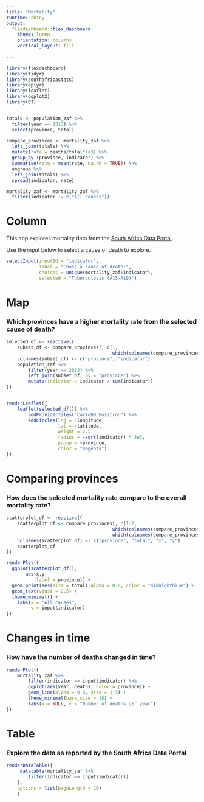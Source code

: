 ```yaml
---
title: "Mortality"
runtime: shiny
output: 
  flexdashboard::flex_dashboard:
    theme: lumen
    orientation: columns
    vertical_layout: fill
    
---
```


```r
library(flexdashboard)
library(tidyr)
library(southafricastats)
library(dplyr)
library(leaflet)
library(ggplot2)
library(DT)


totals <- population_zaf %>% 
  filter(year == 2013) %>%
  select(province, total)

compare_provinces <- mortality_zaf %>%
  left_join(totals) %>%
  mutate(rate = deaths/total*1e3) %>%
  group_by (province, indicator) %>%
  summarise(rate = mean(rate, na.rm = TRUE)) %>%
  ungroup %>%
  left_join(totals) %>%
  spread(indicator, rate)

mortality_zaf <- mortality_zaf %>%
  filter(indicator != c("All causes"))

```

Column {.sidebar}
=====================================================================

This app explores mortality data from the 
[South Africa Data Portal](http://southafrica.opendataforafrica.org/).

Use the input below to select a cause of death to explore.

```r
selectInput(inputId = "indicator",
            label = "Chose a cause of death:",
            choices = unique(mortality_zaf$indicator),
            selected = "Tuberculosis (A15-A19)")


```

Map {data-icon="fa-map-marker"}
====================================================================

### Which provinces have a higher mortality rate from the selected cause of death?

```r

selected_df <- reactive({
    subset_df <- compare_provinces[, c(1,
                                       which(colnames(compare_provinces) == input$indicator))]
    colnames(subset_df) <- c("province", "indicator")
    population_zaf %>%
        filter(year == 2013) %>%
        left_join(subset_df, by = "province") %>%
        mutate(indicator = indicator / sum(indicator))
})


renderLeaflet({
    leaflet(selected_df()) %>%
        addProviderTiles("CartoDB.Positron") %>%
        addCircles(lng = ~longitude, 
                   lat = ~latitude, 
                   weight = 2.5,
                   radius = ~sqrt(indicator) * 3e5,
                   popup = ~province,
                   color = "magenta")
})
```

Comparing provinces {data-icon="fa-list"}
====================================================================

### How does the selected mortality rate compare to the overall mortality rate?

```r
scatterplot_df <- reactive({
    scatterplot_df <- compare_provinces[, c(1:2, 
                                       which(colnames(compare_provinces) == "All causes"),
                                       which(colnames(compare_provinces) == input$indicator))]
    colnames(scatterplot_df) <- c("province", "total", "x", "y")
    scatterplot_df
})

renderPlot({
  ggplot(scatterplot_df(),
       aes(x,y,
           label = province)) +
  geom_point(aes(size = total),alpha = 0.8, color = "midnightblue") +
  geom_text(vjust = 2.5) +
  theme_minimal() +
    labs(x = "All causes",
         y = input$indicator)
})
```

Changes in time {data-icon="fa-area-chart"}
====================================================================

### How have the number of deaths changed in time?

```r
renderPlot({
    mortality_zaf %>%
        filter(indicator == input$indicator) %>%
        ggplot(aes(year, deaths, color = province)) +
        geom_line(alpha = 0.8, size = 1.5) +
        theme_minimal(base_size = 18) +
        labs(x = NULL, y = "Number of deaths per year")
})
```

Table {data-icon="fa-table"}
====================================================================

### Explore the data as reported by the South Africa Data Portal

```r
renderDataTable({
     datatable(mortality_zaf %>%
        filter(indicator == input$indicator))
    },
    options = list(pageLength = 10)
    )
```




